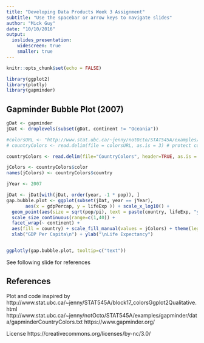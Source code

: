 ```yaml
---
title: "Developing Data Products Week 3 Assignment"
subtitle: "Use the spacebar or arrow keys to navigate slides"
author: "Mick Guy"
date: "10/10/2016"
output: 
  ioslides_presentation:
    widescreen: true
    smaller: true
---
```


```r
knitr::opts_chunk$set(echo = FALSE)
```

```r
library(ggplot2)
library(plotly)
library(gapminder)
```

## Gapminder Bubble Plot (2007)

```r

gDat <- gapminder
jDat <- droplevels(subset(gDat, continent != "Oceania"))

#colorsURL <- "http://www.stat.ubc.ca/~jenny/notOcto/STAT545A/examples/gapminder/data/gapminderCountryColors.txt"
# countryColors <- read.delim(file = colorsURL, as.is = 3) # protect color

countryColors <- read.delim(file="CountryColors", header=TRUE, as.is = 3)

jColors <- countryColors$color
names(jColors) <- countryColors$country

jYear <- 2007

jDat <- jDat[with(jDat, order(year, -1 * pop)), ]
gap.bubble.plot <- ggplot(subset(jDat, year == jYear),
       aes(x = gdpPercap, y = lifeExp )) + scale_x_log10() +
  geom_point(aes(size = sqrt(pop/pi), text = paste(country, lifeExp, "years")), pch = 21) + 
  scale_size_continuous(range=c(1,40)) +
  facet_wrap(~ continent) + 
  aes(fill = country) + scale_fill_manual(values = jColors) + theme(legend.position="none") +
  xlab("GDP Per Capita\n") + ylab("\nLife Expectancy")


ggplotly(gap.bubble.plot, tooltip=c("text"))

```

See following slide for references

## References

Plot and code inspired by
http://www.stat.ubc.ca/~jenny/STAT545A/block17_colorsGgplot2Qualitative.html
http://www.stat.ubc.ca/~jenny/notOcto/STAT545A/examples/gapminder/data/gapminderCountryColors.txt
https://www.gapminder.org/

License
https://creativecommons.org/licenses/by-nc/3.0/